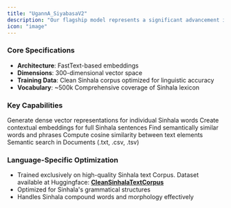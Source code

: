 ```yaml
---
title: "UgannA_SiyabasaV2"
description: "Our flagship model represents a significant advancement in Sinhala language AI"
icon: "image"
---
```


### **Core Specifications**

- **Architecture**: FastText-based embeddings
- **Dimensions**: 300-dimensional vector space
- **Training Data**: Clean Sinhala corpus optimized for linguistic accuracy
- **Vocabulary**: ~500k Comprehensive coverage of Sinhala lexicon

### **Key Capabilities**

<Columns cols={2}>
  <Card title="Word Embeddings" icon="text-size" href="/essentials/markdown">
    Generate dense vector representations for individual Sinhala words
  </Card>
  <Card title="Sentence Embeddings" icon="align-left" href="/essentials/code">
    Create contextual embeddings for full Sinhala sentences
  </Card>
  <Card title="Semantic Search" icon="chart-scatter" href="/essentials/images">
    Find semantically similar words and phrases
  </Card>
  <Card title="Similarity Analysis" icon="diagram-project" href="/essentials/reusable-snippets">
    Compute cosine similarity between text elements
  </Card>
  <Card title="Document Processing" icon="file-doc">
    Semantic search in Documents (.txt, .csv, .tsv)
  </Card>
</Columns>

### **Language-Specific Optimization**

- Trained exclusively on high-quality Sinhala text Corpus. Dataset available at Huggingface: [**CleanSinhalaTextCorpus**](https://huggingface.co/datasets/Remeinium/CleanSinhalaTextCorpus)
- Optimized for Sinhala's grammatical structures
- Handles Sinhala compound words and morphology effectively